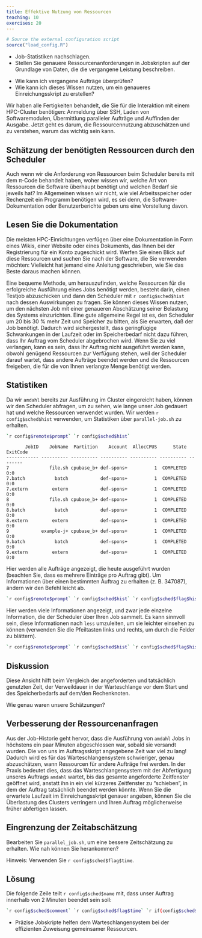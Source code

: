 ```yaml
---
title: Effektive Nutzung von Ressourcen
teaching: 10
exercises: 20
---
```



```r
# Source the external configuration script
source("load_config.R")
```

::::::::::::::::::::::::::::::::::::::: objectives

- Job-Statistiken nachschlagen.
- Stellen Sie genauere Ressourcenanforderungen in Jobskripten auf der Grundlage von Daten, die die vergangene Leistung beschreiben.

::::::::::::::::::::::::::::::::::::::::::::::::::

:::::::::::::::::::::::::::::::::::::::: questions

- Wie kann ich vergangene Aufträge überprüfen?
- Wie kann ich dieses Wissen nutzen, um ein genaueres Einreichungsskript zu erstellen?

::::::::::::::::::::::::::::::::::::::::::::::::::

Wir haben alle Fertigkeiten behandelt, die Sie für die Interaktion mit einem HPC-Cluster benötigen: Anmeldung über SSH, Laden von Softwaremodulen, Übermittlung paralleler Aufträge und Auffinden der Ausgabe. Jetzt geht es darum, die Ressourcennutzung abzuschätzen und zu verstehen, warum das wichtig sein kann.

## Schätzung der benötigten Ressourcen durch den Scheduler

Auch wenn wir die Anforderung von Ressourcen beim Scheduler bereits mit dem π-Code behandelt haben, woher wissen wir, welche Art von Ressourcen die Software überhaupt benötigt und welchen Bedarf sie jeweils hat? Im Allgemeinen wissen wir nicht, wie viel Arbeitsspeicher oder Rechenzeit ein Programm benötigen wird, es sei denn, die Software-Dokumentation oder Benutzerberichte geben uns eine Vorstellung davon.

::::::::::::::::::::::::::::::::::::::::: callout

## Lesen Sie die Dokumentation

Die meisten HPC-Einrichtungen verfügen über eine Dokumentation in Form eines Wikis, einer Website oder eines Dokuments, das Ihnen bei der Registrierung für ein Konto zugeschickt wird. Werfen Sie einen Blick auf diese Ressourcen und suchen Sie nach der Software, die Sie verwenden möchten: Vielleicht hat jemand eine Anleitung geschrieben, wie Sie das Beste daraus machen können.

::::::::::::::::::::::::::::::::::::::::::::::::::

Eine bequeme Methode, um herauszufinden, welche Ressourcen für die erfolgreiche Ausführung eines Jobs benötigt werden, besteht darin, einen Testjob abzuschicken und dann den Scheduler mit ``r config$sched$hist`` nach dessen Auswirkungen zu fragen. Sie können dieses Wissen nutzen, um den nächsten Job mit einer genaueren Abschätzung seiner Belastung des Systems einzurichten. Eine gute allgemeine Regel ist es, den Scheduler um 20 bis 30 % mehr Zeit und Speicher zu bitten, als Sie erwarten, daß der Job benötigt. Dadurch wird sichergestellt, dass geringfügige Schwankungen in der Laufzeit oder im Speicherbedarf nicht dazu führen, dass Ihr Auftrag vom Scheduler abgebrochen wird. Wenn Sie zu viel verlangen, kann es sein, dass Ihr Auftrag nicht ausgeführt werden kann, obwohl genügend Ressourcen zur Verfügung stehen, weil der Scheduler darauf wartet, dass andere Aufträge beendet werden und die Ressourcen freigeben, die für die von Ihnen verlangte Menge benötigt werden.

## Statistiken

Da wir `amdahl` bereits zur Ausführung im Cluster eingereicht haben, können wir den Scheduler abfragen, um zu sehen, wie lange unser Job gedauert hat und welche Ressourcen verwendet wurden. Wir werden ``r config$sched$hist`` verwenden, um Statistiken über `parallel-job.sh` zu erhalten.

```bash
`r config$remote$prompt` `r config$sched$hist`
```

```output
       JobID    JobName  Partition    Account  AllocCPUS      State ExitCode
------------ ---------- ---------- ---------- ---------- ---------- --------
7               file.sh cpubase_b+ def-spons+          1  COMPLETED      0:0
7.batch           batch            def-spons+          1  COMPLETED      0:0
7.extern         extern            def-spons+          1  COMPLETED      0:0
8               file.sh cpubase_b+ def-spons+          1  COMPLETED      0:0
8.batch           batch            def-spons+          1  COMPLETED      0:0
8.extern         extern            def-spons+          1  COMPLETED      0:0
9            example-j+ cpubase_b+ def-spons+          1  COMPLETED      0:0
9.batch           batch            def-spons+          1  COMPLETED      0:0
9.extern         extern            def-spons+          1  COMPLETED      0:0
```

Hier werden alle Aufträge angezeigt, die heute ausgeführt wurden (beachten Sie, dass es mehrere Einträge pro Auftrag gibt). Um Informationen über einen bestimmten Auftrag zu erhalten (z. B. 347087), ändern wir den Befehl leicht ab.

```bash
`r config$remote$prompt` `r config$sched$hist` `r config$sched$flag$histdetail` 347087
```

Hier werden viele Informationen angezeigt, und zwar jede einzelne Information, die der Scheduler über Ihren Job sammelt. Es kann sinnvoll sein, diese Informationen nach `less` umzuleiten, um sie leichter einsehen zu können (verwenden Sie die Pfeiltasten links und rechts, um durch die Felder zu blättern).

```bash
`r config$remote$prompt` `r config$sched$hist` `r config$sched$flag$histdetail` 347087 | less -S
```

:::::::::::::::::::::::::::::::::::::: discussion

## Diskussion

Diese Ansicht hilft beim Vergleich der angeforderten und tatsächlich genutzten Zeit, der Verweildauer in der Warteschlange vor dem Start und des Speicherbedarfs auf dem/den Rechenknoten.

Wie genau waren unsere Schätzungen?


::::::::::::::::::::::::::::::::::::::::::::::::::

## Verbesserung der Ressourcenanfragen

Aus der Job-Historie geht hervor, dass die Ausführung von `amdahl` Jobs in höchstens ein paar Minuten abgeschlossen war, sobald sie versandt wurden. Die von uns im Auftragsskript angegebene Zeit war viel zu lang! Dadurch wird es für das Warteschlangensystem schwieriger, genau abzuschätzen, wann Ressourcen für andere Aufträge frei werden. In der Praxis bedeutet dies, dass das Warteschlangensystem mit der Abfertigung unseres Auftrags `amdahl` wartet, bis das gesamte angeforderte Zeitfenster geöffnet wird, anstatt ihn in ein viel kürzeres Zeitfenster zu "schieben", in dem der Auftrag tatsächlich beendet werden könnte. Wenn Sie die erwartete Laufzeit im Einreichungsskript genauer angeben, können Sie die Überlastung des Clusters verringern und Ihren Auftrag möglicherweise früher abfertigen lassen.

::::::::::::::::::::::::::::::::::::::: challenge

## Eingrenzung der Zeitabschätzung

Bearbeiten Sie `parallel_job.sh`, um eine bessere Zeitschätzung zu erhalten. Wie nah können Sie herankommen?

Hinweis: Verwenden Sie ``r config$sched$flag$time``.

::::::::::::::: solution

## Lösung

Die folgende Zeile teilt `r config$sched$name` mit, dass unser Auftrag innerhalb von 2 Minuten beendet sein soll:

```bash
`r config$sched$comment` `r config$sched$flag$time` `r if(config$sched$name == "Slurm") {print(" ")} else {print("=")}`00:02:00
```

:::::::::::::::::::::::::

::::::::::::::::::::::::::::::::::::::::::::::::::


:::::::::::::::::::::::::::::::::::::::: keypoints

- Präzise Jobskripte helfen dem Warteschlangensystem bei der effizienten Zuweisung gemeinsamer Ressourcen.

::::::::::::::::::::::::::::::::::::::::::::::::::


